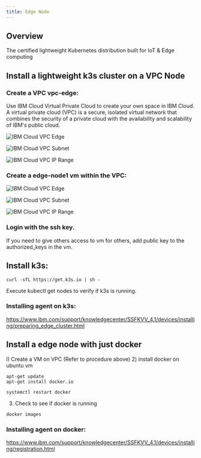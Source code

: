 ```yaml
---
title: Edge Node 
---
```



<PageDescription>

</PageDescription>

## Overview

The certified lightweight Kubernetes distribution built for IoT & Edge computing

##  Install a lightweight k3s cluster on a VPC Node

### Create a VPC vpc-edge:

Use IBM Cloud Virtual Private Cloud to create your own space in IBM Cloud. A virtual private cloud (VPC) is a secure, isolated virtual network that combines the security of a private cloud with the availability and scalability of IBM's public cloud.

![IBM Cloud VPC Edge](images/newvpc.png)

![IBM Cloud VPC Subnet](images/newvpcsubnet.png)

![IBM Cloud VPC IP Range](images/iprange.png)

### Create a edge-node1 vm within the VPC:

![IBM Cloud VPC Edge](images/newvpcvs.png)

![IBM Cloud VPC Subnet](images/vpcos.png)

![IBM Cloud VPC IP Range](images/vpcvolume.png)

### Login with the ssh key. 

If you need to give others access to vm for others, add public key to the authorized_keys in the vm.

## Install k3s:

```
curl -sfL https://get.k3s.io | sh -
```
Execute kubectl get nodes to verify if k3s is running.

### Installing agent on k3s:
https://www.ibm.com/support/knowledgecenter/SSFKVV_4.1/devices/installing/preparing_edge_cluster.html

## Install a edge node with just docker

I) Create a VM on VPC (Refer to procedure above)
2) install docker on ubuntu vm

```
apt-get update
apt-get install docker.io
```

```
systemctl restart docker
```

3) Check to see if docker is running
```
docker images
```

### Installing agent on docker:
https://www.ibm.com/support/knowledgecenter/SSFKVV_4.1/devices/installing/registration.html